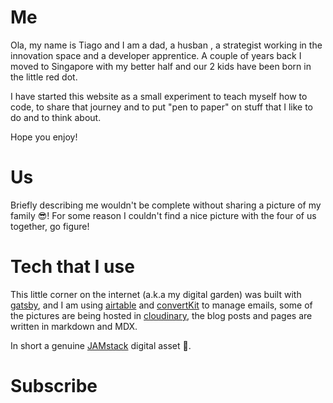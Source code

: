 
# Me
Ola, my name is Tiago and I am a dad, a husban , a strategist working in the innovation space and a 
developer apprentice. A couple of years back I moved to Singapore with my better half and our 
2 kids have been born in the little red dot.

I have started this website as a small experiment to teach myself how to code, to share that 
journey and to put "pen to paper" on stuff that I like to do and to think about.

Hope you enjoy! 


# Us
Briefly describing me wouldn't be complete without sharing a picture of my family 😎! 
For some reason I couldn't find a nice picture with the four of us together, go figure!


<FamilyPhoto />


# Tech that I use 

This little corner on the internet (a.k.a my digital garden) was built with [gatsby](https://www.gatsbyjs.org/), 
and I am using [airtable](https://airtable.com/) and [convertKit](https://convertkit.com/) to manage emails, 
some of the pictures are being hosted in [cloudinary](https://cloudinary.com/), the blog posts and pages are 
written in markdown and MDX. 

In short a genuine [JAMstack](https://jamstack.org/) digital asset 🤣.


# Subscribe 

<Form />
